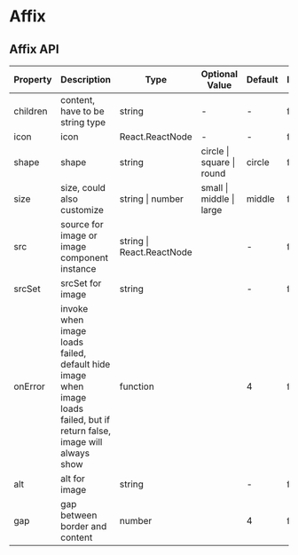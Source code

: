 # Affix

## Affix API

| Property | Description | Type | Optional Value | Default | Require |
| --- | --- | --- | --- | --- | --- |
| children | content, have to be string type | string | - | - | false |
| icon | icon | React.ReactNode | - | - | false |
| shape | shape | string | circle &#x007c; square &#x007c; round | circle | false |
| size | size, could also customize | string &#x007c; number | small &#x007c; middle &#x007c; large | middle | false |
| src | source for image or image component instance | string &#x007c; React.ReactNode |  | - | false |
| srcSet | srcSet for image | string |  | - | false |
| onError | invoke when image loads failed, default hide image when image loads failed, but if return false, image will always show | function |  | 4 | false |
| alt | alt for image | string |  | - | false |
| gap | gap between border and content | number |  | 4 | false |
